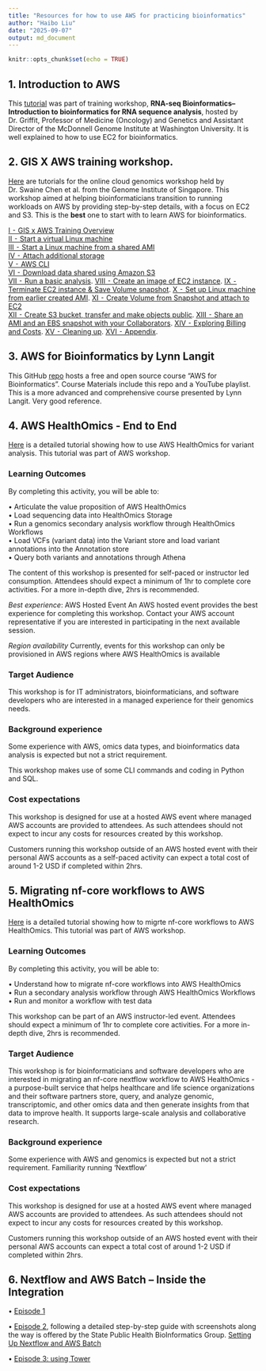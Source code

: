 ```yaml
---
title: "Resources for how to use AWS for practicing bioinformatics"
author: "Haibo Liu"
date: "2025-09-07"
output: md_document
---
```


```r
knitr::opts_chunk$set(echo = TRUE)
```

## 1. Introduction to AWS

This [tutorial](https://rnabio.org/module-00-setup/0000/06/01/Intro_to_AWS/) was part of training workshop, **RNA-seq Bioinformatics--Introduction to bioinformatics for RNA sequence analysis**, hosted by Dr. Griffit, Professor of Medicine (Oncology) and Genetics and Assistant Director of the McDonnell Genome Institute at Washington University. It is well explained to how to use EC2 for bioinformatics.


## 2. GIS X AWS training workshop. 

[Here](https://d3dxnowv1fnvq7.cloudfront.net/) are tutorials for the online cloud genomics workshop held by Dr. Swaine Chen et al. from the Genome Institute of Singapore. This workshop aimed at helping bioinformaticians transition to running workloads on AWS by providing step-by-step details, with a focus on EC2 and S3. This is the **best** one to start with to learn AWS for bioinformatics.   

[I ⁃ GIS x AWS Training Overview](https://d3dxnowv1fnvq7.cloudfront.net/01-hpc-overview.html)  
[II ⁃ Start a virtual Linux machine](https://d3dxnowv1fnvq7.cloudfront.net/02-setup-ec2.html)  
[III ⁃ Start a Linux machine from a shared AMI](https://d3dxnowv1fnvq7.cloudfront.net/03-ec2fromsharedami.html)  
[IV ⁃ Attach additional storage](https://d3dxnowv1fnvq7.cloudfront.net/04-attachstorage.html)   
[V ⁃ AWS CLI](https://d3dxnowv1fnvq7.cloudfront.net/15-awscli-intro.html)  
[VI ⁃ Download data shared using Amazon S3](https://d3dxnowv1fnvq7.cloudfront.net/05-downloaddatafroms3.html)  
[VII ⁃ Run a basic analysis](https://d3dxnowv1fnvq7.cloudfront.net/06-runanalyses.html). 
[VIII ⁃ Create an image of EC2 instance](https://d3dxnowv1fnvq7.cloudfront.net/07-create-image.html). 
[IX ⁃ Terminate EC2 instance & Save Volume snapshot](https://d3dxnowv1fnvq7.cloudfront.net/08-stopterminateec2.html). 
[X ⁃ Set up Linux machine from earlier created AMI](https://d3dxnowv1fnvq7.cloudfront.net/10-recreateinstanceami.html). 
[XI ⁃ Create Volume from Snapshot and attach to EC2](https://d3dxnowv1fnvq7.cloudfront.net/11-volumefromsnap.html)  
[XII ⁃ Create S3 bucket, transfer and make objects public](https://d3dxnowv1fnvq7.cloudfront.net/12-creates3sharedata.html). 
[XIII ⁃ Share an AMI and an EBS snapshot with your Collaborators](https://d3dxnowv1fnvq7.cloudfront.net/13-shareami.html). 
[XIV ⁃ Exploring Billing and Costs](https://d3dxnowv1fnvq7.cloudfront.net/09-exploringcostsbilling.html). 
[XV ⁃ Cleaning up](https://d3dxnowv1fnvq7.cloudfront.net/16-cleanup.html). 
[XVI ⁃ Appendix](https://d3dxnowv1fnvq7.cloudfront.net/14-appendix.html). 


## 3. AWS for Bioinformatics by Lynn Langit  

This GitHub [repo](https://github.com/lynnlangit/aws-for-bioinformatics) hosts a free and open source course "AWS for Bioinformatics". Course Materials include this repo and a YouTube playlist. This is a more advanced and comprehensive course presented by Lynn Langit. Very good reference.


## 4. AWS HealthOmics - End to End  
 [Here](https://catalog.workshops.aws/amazon-omics-end-to-end/en-US) is a detailed tutorial showing how to use AWS HealthOmics for variant analysis. This tutorial was part of AWS workshop. 

### Learning Outcomes  
By completing this activity, you will be able to:  

• Articulate the value proposition of AWS HealthOmics   
• Load sequencing data into HealthOmics Storage    
• Run a genomics secondary analysis workflow through HealthOmics Workflows   
• Load VCFs (variant data) into the Variant store and load variant annotations into the Annotation store   
• Query both variants and annotations through Athena  

The content of this workshop is presented for self-paced or instructor led consumption. Attendees should expect a minimum of 1hr to complete core activities. For a more in-depth dive, 2hrs is recommended.

*Best experience*: AWS Hosted Event
An AWS hosted event provides the best experience for completing this workshop. Contact your AWS account representative if you are interested in participating in the next available session.

*Region availability*
Currently, events for this workshop can only be provisioned in AWS regions where AWS HealthOmics is available 

### Target Audience
This workshop is for IT administrators, bioinformaticians, and software developers who are interested in a managed experience for their genomics needs.

### Background experience
Some experience with AWS, omics data types, and bioinformatics data analysis is expected but not a strict requirement.

This workshop makes use of some CLI commands and coding in Python and SQL.

### Cost expectations
This workshop is designed for use at a hosted AWS event where managed AWS accounts are provided to attendees. As such attendees should not expect to incur any costs for resources created by this workshop.

Customers running this workshop outside of an AWS hosted event with their personal AWS accounts as a self-paced activity can expect a total cost of around 1-2 USD if completed within 2hrs.



## 5. Migrating nf-core workflows to AWS HealthOmics  

[Here](https://catalog.us-east-1.prod.workshops.aws/workshops/76d4a4ff-fe6f-436a-a1c2-f7ce44bc5d17/en-US) is a detailed tutorial showing how to migrte nf-core workflows to AWS HealthOmics. This tutorial was part of AWS workshop. 

### Learning Outcomes
By completing this activity, you will be able to:

• Understand how to migrate nf-core workflows into AWS HealthOmics  
• Run a secondary analysis workflow through AWS HealthOmics Workflows  
• Run and monitor a workflow with test data    

This workshop can be part of an AWS instructor-led event. Attendees should expect a minimum of 1hr to complete core activities. For a more in-depth dive, 2hrs is recommended.

### Target Audience
This workshop is for bioinformaticians and software developers who are interested in migrating an nf-core nextflow workflow to AWS HealthOmics - a purpose-built service that helps healthcare and life science organizations and their software partners store, query, and analyze genomic, transcriptomic, and other omics data and then generate insights from that data to improve health. It supports large-scale analysis and collaborative research.

### Background experience
Some experience with AWS and genomics is expected but not a strict requirement.
Familiarity running 'Nextflow' 

### Cost expectations
This workshop is designed for use at a hosted AWS event where managed AWS accounts are provided to attendees. As such attendees should not expect to incur any costs for resources created by this workshop.

Customers running this workshop outside of an AWS hosted event with their personal AWS accounts can expect a total cost of around 1-2 USD if completed within 2hrs.


## 6. Nextflow and AWS Batch – Inside the Integration

• [Episode 1](https://seqera.io/blog/nextflow-and-aws-batch-inside-the-integration-part-1-of-3/)  

• [Episode 2](https://seqera.io/blog/nextflow-and-aws-batch-inside-the-integration-part-2-of-3/), following a detailed step-by-step guide with screenshots along the way is offered by the State Public Health BioInformatics Group. [Setting Up Nextflow and AWS Batch](https://staphb.org/resources/2020-04-29-nextflow_batch.html)   

• [Episode 3: using Tower](https://seqera.io/blog/nextflow-and-aws-batch-using-tower-part-3-of-3/)  


